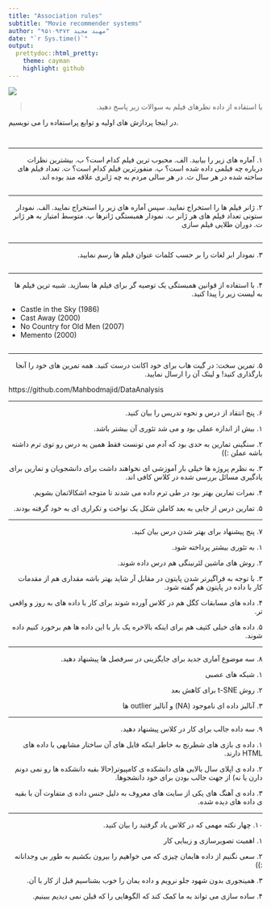 ```yaml
---
title: "Association rules"
subtitle: "Movie recommender systems"
author: "مهبد مجید ۹۵۱۰۹۳۷۲"
date: "`r Sys.time()`"
output:
  prettydoc::html_pretty:
    theme: cayman
    highlight: github
---
```


<div align="center">
<img  src="images/rs_cover.jpg"  align = 'center'>
</div>

> <p dir="RTL"> 
با استفاده از داده نظرهای فیلم به سوالات زیر پاسخ دهید.
</p>

در اینجا پردازش های اولیه و توابع پراستفاده را می نویسیم.
</p>


```r
```

```r
```


***

<p dir="RTL">
۱. آماره های زیر را بیابید.
الف. محبوب ترین فیلم کدام است؟
ب. بیشترین نظرات درباره چه فیلمی داده شده است؟
پ. منفورترین فیلم کدام است؟
ت. تعداد فیلم های ساخته شده در هر سال
ث. در هر سالی مردم به چه ژانری علاقه مند بوده اند.
</p>

```r
```

***

<p dir="RTL">
۲. ژانر فیلم ها را استخراج نمایید.  سپس آماره های زیر را استخراج نمایید.
الف. نمودار ستونی تعداد فیلم های هر ژانر
ب. نمودار همبستگی ژانرها
پ. متوسط امتیاز به هر ژانر
ت. دوران طلایی فیلم سازی 
</p>

```r
```
***

<p dir="RTL">
۳. نمودار ابر لغات را بر حسب کلمات عنوان فیلم ها رسم نمایید.
</p>


```r
```
***

<p dir="RTL">
۴. با استفاده از قوانین همبستگی یک توصیه گر برای فیلم ها بسازید. شبیه ترین فیلم ها به لیست زیر را پیدا کنید.
</p>

* Castle in the Sky (1986)
* Cast Away (2000)
* No Country for Old Men (2007)
* Memento (2000)

```r
```

***

<p dir="RTL">
۵. تمرین سخت: در گیت هاب برای خود اکانت درست کنید. همه تمرین های خود را آنجا بارگذاری کنید! و لینک آن را ارسال نمایید.
</p>

https://github.com/Mahbodmajid/DataAnalysis

***

<p dir="RTL">
۶. پنج انتقاد از درس و نحوه تدریس را بیان کنید.
</p>

<p dir="RTL">
۱. بیش از اندازه عملی بود و می شد تئوری آن بیشتر باشد.
</p>

<p dir="RTL">
۲. سنگینی تمارین به حدی بود که آدم می تونست فقط همین یه درس رو توی ترم داشته باشه عملن :))
</p>

<p dir="RTL">
۳. به نظرم پروژه ها خیلی بار آموزشی ای نخواهند داشت برای دانشجویان و تمارین برای یادگیری مسائل بررسی شده در کلاس کافی اند.
</p>

<p dir="RTL">
۴. نمرات تمارین بهتر بود در طی ترم داده می شدند تا متوجه اشکالاتمان بشویم.
</p>

<p dir="RTL">
۵. تمارین درس از جایی به بعد کاملن شکل یک نواخت و تکراری ای به خود گرفته بودند.
</p>

***

<p dir="RTL">
۷. پنج پیشنهاد برای بهتر شدن درس بیان کنید.
</p>

<p dir="RTL">
۱. به تئوری بیشتر پرداخته شود.
</p>

<p dir="RTL">
۲. روش های ماشین لئرنینگی هم درس داده شوند.
</p>

<p dir="RTL">
۳. با توجه به فراگیرتر شدن پایتون در مقابل آر شاید بهتر باشه مقداری هم از مقدمات کار با داده در پایتون هم گفته شود.
</p>

<p dir="RTL">
۴. داده های مسابقات کگل هم در کلاس آورده شوند برای کار با داده های به روز و واقعی تر.
</p>

<p dir="RTL">
۵. داده های خیلی کثیف هم برای اینکه بالاخره یک بار با این داده ها هم برخورد کنیم داده شوند.
</p>

***

<p dir="RTL">
۸. سه موضوع آماری جدید برای جایگزینی در سرفصل ها پیشنهاد دهید.
</p>


<p dir="RTL">
۱. شبکه های عصبی
</p>


<p dir="RTL">
۲. روش
t-SNE
برای کاهش بعد
</p>


<p dir="RTL">
۳. آنالیز داده ای ناموجود (NA)
و آنالیز outlier ها
</p>

***

<p dir="RTL"> 
۹. سه داده جالب برای کار در کلاس پیشنهاد دهید.
</p>

<p dir="RTL"> 
۱. داده ی بازی های شطرنج به خاطر اینکه فایل های آن ساختار مشابهی با داده های HTML دارند.
</p>

<p dir="RTL"> 
۲. داده ی اپلای سال بالایی های دانشکده ی کامپیوتر(حالا بقیه دانشکده ها رو نمی دونم دارن یا نه) از جهت جالب بودن برای خود دانشجوها.
</p>

<p dir="RTL"> 
۳. داده ی آهنگ های یکی از سایت های معروف به دلیل جنس داده ی متفاوت آن با بقیه ی داده های دیده شده.
</p>

***

<p dir="RTL"> 
۱۰. چهار نکته مهمی که در کلاس یاد گرفتید را بیان کنید.
</p>

<p dir="RTL"> 
۱. اهمیت تصویرسازی و زیبایی کار
</p>

<p dir="RTL"> 
۲. سعی نگنیم از داده هایمان چیزی که می خواهیم را بیرون بکشیم به طور بی وجدانانه :))
</p>

<p dir="RTL"> 
۳. همینجوری بدون شهود جلو نرویم و داده یمان را خوب بشناسیم قبل از کار با آن.
</p>

<p dir="RTL"> 
۴. ساده سازی می تواند به ما کمک کند که الگوهایی را که قبلن نمی دیدیم ببینیم.
</p>
